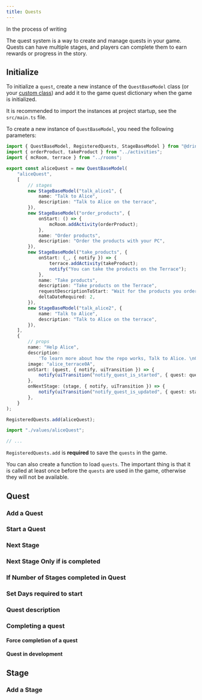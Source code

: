 ```yaml
---
title: Quests
---
```


<Callout type="warn">

In the process of writing

</Callout>

The quest system is a way to create and manage quests in your game. Quests can have multiple stages, and players can complete them to earn rewards or progress in the story.

## Initialize

To initialize a `quest`, create a new instance of the `QuestBaseModel` class (or your [custom class](#custom-class)) and add it to the game quest dictionary when the game is initialized.

<Callout type="info">

It is recommended to import the instances at project startup, see the `src/main.ts` file.

</Callout>

To create a new instance of `QuestBaseModel`, you need the following parameters:

```ts tab="values/aliceQuest.ts"
import { QuestBaseModel, RegisteredQuests, StageBaseModel } from "@drincs/nqtr";
import { orderProduct, takeProduct } from "../activities";
import { mcRoom, terrace } from "../rooms";

export const aliceQuest = new QuestBaseModel(
    "aliceQuest",
    [
        // stages
        new StageBaseModel("talk_alice1", {
            name: "Talk to Alice",
            description: "Talk to Alice on the terrace",
        }),
        new StageBaseModel("order_products", {
            onStart: () => {
                mcRoom.addActivity(orderProduct);
            },
            name: "Order products",
            description: "Order the products with your PC",
        }),
        new StageBaseModel("take_products", {
            onStart: (_, { notify }) => {
                terrace.addActivity(takeProduct);
                notify("You can take the products on the Terrace");
            },
            name: "Take products",
            description: "Take products on the Terrace",
            requestDescriptionToStart: "Wait for the products you ordered to arrive (2 day)",
            deltaDateRequired: 2,
        }),
        new StageBaseModel("talk_alice2", {
            name: "Talk to Alice",
            description: "Talk to Alice on the terrace",
        }),
    ],
    {
        // props
        name: "Help Alice",
        description:
            'To learn more about how the repo works, Talk to Alice. \nGoing when she is there will automatically start an "Event" (see aliceQuest.tsx to learn more). \nAfter that an action will be added to open the pc, in MC room. \n\n(during the quest you can talk to Alice and you will see her talking during the quests of the same Quest)',
        image: "alice_terrace0A",
        onStart: (quest, { notify, uiTransition }) => {
            notify(uiTransition("notify_quest_is_started", { quest: quest.name }));
        },
        onNextStage: (stage, { notify, uiTransition }) => {
            notify(uiTransition("notify_quest_is_updated", { quest: stage.name }));
        },
    }
);

RegisteredQuests.add(aliceQuest);
```

```ts tab="src/main.ts"
import "./values/aliceQuest";

// ...
```

`RegisteredQuests.add` is **required** to save the `quests` in the game.

You can also create a function to load `quests`. The important thing is that it is called at least once before the `quests` are used in the game, otherwise they will not be available.

## Quest

### Add a Quest

### Start a Quest

### Next Stage

### Next Stage Only if is completed

### If Number of Stages completed in Quest

### Set Days required to start

### Quest description

### Completing a quest

#### Force completion of a quest

#### Quest in development

## Stage

### Add a Stage
